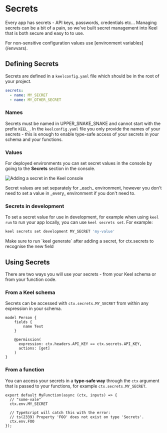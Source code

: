 # Secrets

Every app has secrets - API keys, passwords, credentials etc... Managing secrets can be a bit of a pain, so we've built secret management into Keel that is both secure and easy to to use.


<Callout type="warning" emoji="⚠️">
  For non-sensitive configuration values use [environment variables](/envvars).
</Callout>

## Defining Secrets

Secrets are defined in a `keelconfig.yaml` file which should be in the root of your project.

```yaml filename="keelconfig.yaml"
secrets:
  - name: MY_SECRET
  - name: MY_OTHER_SECRET
```

### Names

Secrets must be named in UPPER_SNAKE_SNAKE and cannot start with the prefix `KEEL_`. In the `keelconfig.yaml` file you only provide the names of your secrets - this is enough to enable type-safe access of your secrets in your schema and your functions.


### Values

For deployed environments you can set secret values in the console by going to the **Secrets** section in the console.

![Adding a secret in the Keel console](/adding-secret.gif)

<Callout type="info" emoji="ℹ️">
  Secret values are set separately for _each_ environment, however you don't need to set a value in _every_ environment if you don't need to.
</Callout>

### Secrets in development

To set a secret value for use in development, for example when using `keel run` to run your app locally, you can use `keel secrets set`. For example:

```bash
keel secrets set development MY_SECRET 'my-value'
```

<Callout type="info" emoji="💡">
  Make sure to run `keel generate` after adding a secret, for ctx.secrets to recognise the new field
</Callout>

## Using Secrets

There are two ways you will use your secrets - from your Keel schema or from your function code.

### From a Keel schema

Secrets can be accessed with `ctx.secrets.MY_SECRET` from within any expression in your schema.

```keel {7} filename="schema.keel"
model Person {
    fields {
        name Text
    }

    @permission(
      expression: ctx.headers.API_KEY == ctx.secrets.API_KEY,
      actions: [get]
    )
}
```

### From a function

You can access your secrets in a **type-safe way** through the `ctx` argument that is passed to your functions, for example `ctx.secrets.MY_SECRET`.

```tsx filename="functions/myFunction.ts"
export default MyFunction(async (ctx, inputs) => {
  // "some-vale"
  ctx.env.MY_SECRET

  // TypeScript will catch this with the error:
  // ts(2339) Property 'FOO' does not exist on type 'Secrets'.
  ctx.env.FOO
});
```

